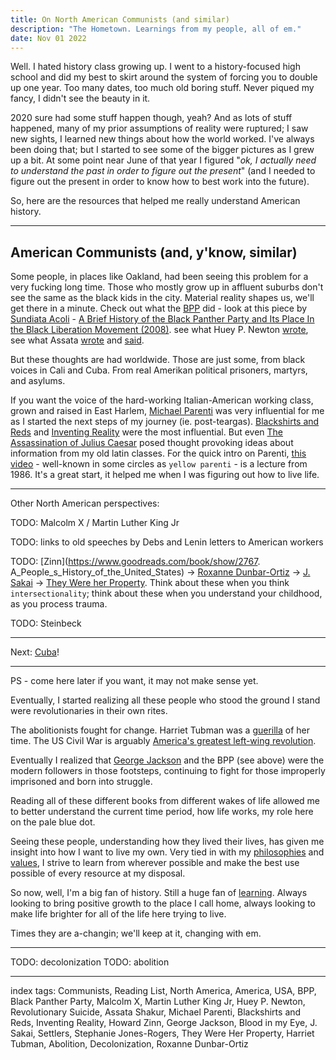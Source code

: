 ```yaml
---
title: On North American Communists (and similar)
description: "The Hometown. Learnings from my people, all of em."
date: Nov 01 2022
---
```


Well. I hated history class growing up. I went to a history-focused high school and did my best to skirt around the system of forcing you to double up one year. Too many dates, too much old boring stuff. Never piqued my fancy, I didn't see the beauty in it.

2020 sure had some stuff happen though, yeah? And as lots of stuff happened, many of my prior assumptions of reality were ruptured; I saw new sights, I learned new things about how the world worked. I've always been doing that; but I started to see some of the bigger pictures as I grew up a bit. At some point near June of that year I figured "_ok, I actually need to understand the past in order to figure out the present_" (and I needed to figure out the present in order to know how to best work into the future).

So, here are the resources that helped me really understand American history.

---

## American Communists (and, y'know, similar)

Some people, in places like Oakland, had been seeing this problem for a very fucking long time. Those who mostly grow up in affluent suburbs don't see the same as the black kids in the city. Material reality shapes us, we'll get there in a minute. Check out what the [BPP](https://en.wikipedia.org/wiki/Black_Panther_Party) did - look at this piece by [Sundiata Acoli](http://www.sundiataacoli.org/about) - [A Brief History of the Black Panther Party and Its Place In the Black Liberation Movement (2008)](https://redsails.org/a-brief-history-of-the-black-panther-party/). see what Huey P. Newton [wrote](https://en.wikipedia.org/wiki/Revolutionary_Suicide), see what Assata [wrote](https://en.wikipedia.org/wiki/Assata:_An_Autobiography) and [said](https://redsails.org/assata-and-pastors/).

But these thoughts are had worldwide. Those are just some, from black voices in Cali and Cuba. From real Amerikan political prisoners, martyrs, and asylums.

If you want the voice of the hard-working Italian-American working class, grown and raised in East Harlem, [Michael Parenti](https://en.wikipedia.org/wiki/Michael_Parenti) was very influential for me as I started the next steps of my journey (ie. post-teargas). [Blackshirts and Reds](https://www.goodreads.com/book/show/404273.Blackshirts_and_Reds) and [Inventing Reality](https://www.goodreads.com/book/show/673719.Inventing_Reality) were the most influential. But even [The Assassination of Julius Caesar](https://www.goodreads.com/book/show/37811.The_Assassination_of_Julius_Caesar) posed thought provoking ideas about information from my old latin classes. For the quick intro on Parenti, [this video](https://www.youtube.com/watch?v=xP8CzlFhc14) - well-known in some circles as `yellow parenti` - is a lecture from 1986. It's a great start, it helped me when I was figuring out how to live life.

---

Other North American perspectives:

TODO: Malcolm X / Martin Luther King Jr

TODO: links to old speeches by Debs and Lenin letters to American workers

TODO: [Zinn](https://www.goodreads.com/book/show/2767.
A_People_s_History_of_the_United_States) -> [Roxanne Dunbar-Ortiz](https://www.goodreads.com/book/show/20588662-an-indigenous-peoples-history-of-the-united-states) -> [J. Sakai](https://readsettlers.org/) -> [They Were her Property](https://www.goodreads.com/book/show/40887375-they-were-her-property). Think about these when you think `intersectionality`; think about these when you understand your childhood, as you process trauma.

TODO: Steinbeck

---

Next: [Cuba](/posts/on-latin-america)!

---

PS - come here later if you want, it may not make sense yet.

Eventually, I started realizing all these people who stood the ground I stand were revolutionaries in their own rites.

The abolitionists fought for change. Harriet Tubman was a [guerilla](https://www.goodreads.com/book/show/6739402-guerilla-warfare) of her time. The US Civil War is arguably [America's greatest left-wing revolution](https://gravelinstitute.org/videos/what-they-didnt-teach-you-about-the-civil-war/).

Eventually I realized that [George Jackson](https://www.goodreads.com/book/show/489637.Blood_in_My_Eye) and the BPP (see above) were the modern followers in those footsteps, continuing to fight for those improperly imprisoned and born into struggle.

Reading all of these different books from different wakes of life allowed me to better understand the current time period, how life works, my role here on the pale blue dot.

Seeing these people, understanding how they lived their lives, has given me insight into how I want to live my own. Very tied in with my [philosophies](/posts/on-philosophy) and [values](/posts/on-values), I strive to learn from wherever possible and make the best use possible of every resource at my disposal.

So now, well, I'm a big fan of history. Still a huge fan of [learning](/posts/on-learning). Always looking to bring positive growth to the place I call home, always looking to make life brighter for all of the life here trying to live.

Times they are a-changin; we'll keep at it, changing with em.

---

TODO: decolonization
TODO: abolition

---

index tags: Communists, Reading List, North America, America, USA, BPP, Black Panther Party, Malcolm X, Martin Luther King Jr, Huey P. Newton, Revolutionary Suicide, Assata Shakur, Michael Parenti, Blackshirts and Reds, Inventing Reality, Howard Zinn, George Jackson, Blood in my Eye, J. Sakai, Settlers, Stephanie Jones-Rogers, They Were Her Property, Harriet Tubman, Abolition, Decolonization, Roxanne Dunbar-Ortiz